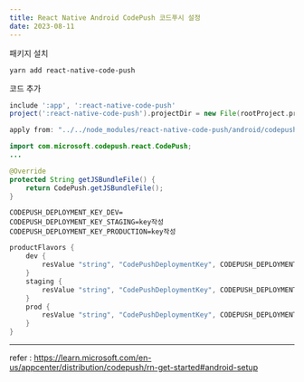 ```yaml
---
title: React Native Android CodePush 코드푸시 설정
date: 2023-08-11
---
```


패키지 설치

```
yarn add react-native-code-push
```

코드 추가

```plain:android/settings.gradle
include ':app', ':react-native-code-push'
project(':react-native-code-push').projectDir = new File(rootProject.projectDir, '../node_modules/react-native-code-push/android/app')
```

```plain:android/app/build.gradle
apply from: "../../node_modules/react-native-code-push/android/codepush.gradle"
```

```java:MainApplication.java
import com.microsoft.codepush.react.CodePush;
...

@Override
protected String getJSBundleFile() {
    return CodePush.getJSBundleFile();
}
```

```plain:gradle.properties
CODEPUSH_DEPLOYMENT_KEY_DEV=
CODEPUSH_DEPLOYMENT_KEY_STAGING=key작성
CODEPUSH_DEPLOYMENT_KEY_PRODUCTION=key작성
```

```plain:android/app/build.gradle
productFlavors {
    dev {
        resValue "string", "CodePushDeploymentKey", CODEPUSH_DEPLOYMENT_KEY_DEV
    }
    staging {
        resValue "string", "CodePushDeploymentKey", CODEPUSH_DEPLOYMENT_KEY_STAGING
    }
    prod {
        resValue "string", "CodePushDeploymentKey", CODEPUSH_DEPLOYMENT_KEY_PRODUCTION
    }
}
```

---

refer : https://learn.microsoft.com/en-us/appcenter/distribution/codepush/rn-get-started#android-setup
